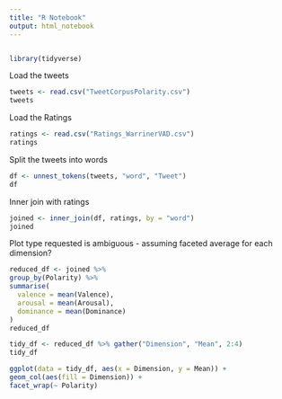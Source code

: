 ```yaml
---
title: "R Notebook"
output: html_notebook
---
```


```r
```

```r
library(tidyverse)
```

Load the tweets

```r
tweets <- read.csv("TweetCorpusPolarity.csv")
tweets
```
Load the Ratings

```r
ratings <- read.csv("Ratings_WarrinerVAD.csv")
ratings
```

Split the tweets into words


```r
df <- unnest_tokens(tweets, "word", "Tweet")
df
```

Inner join with ratings

```r
joined <- inner_join(df, ratings, by = "word")
joined
```

Plot type requested is ambiguous - assuming faceted average for each dimension?

```r
reduced_df <- joined %>%
group_by(Polarity) %>%
summarise(
  valence = mean(Valence),
  arousal = mean(Arousal),
  dominance = mean(Dominance)
)
reduced_df
```
```r
tidy_df <- reduced_df %>% gather("Dimension", "Mean", 2:4)
tidy_df
```

```r
ggplot(data = tidy_df, aes(x = Dimension, y = Mean)) +
geom_col(aes(fill = Dimension)) +
facet_wrap(~ Polarity)
```




